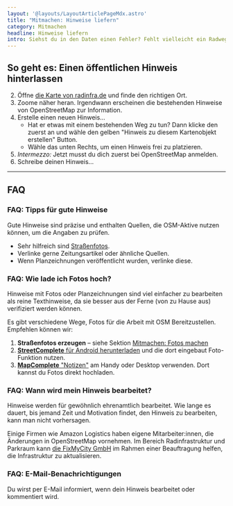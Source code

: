 ```yaml
---
layout: '@layouts/LayoutArticlePageMdx.astro'
title: "Mitmachen: Hinweise liefern"
category: Mitmachen
headline: Hinweise liefern
intro: Siehst du in den Daten einen Fehler? Fehlt vielleicht ein Radweg? Die einfachste Möglichkeit dies mitzuteilen ist es einen Hinweis zu erstellen, der dann von OSM-Aktiven eingetragen werden kann.
---
```



## So geht es: Einen öffentlichen Hinweis hinterlassen

2. Öffne <a href="https://radverkehrsatlas.de/regionen/radinfra?map=6/51.07/13.35&config=ife2uk.1utl.f6&v=2&osmNotes=true" target='_blank'>die Karte von radinfra.de</a> und finde den richtigen Ort.
3. Zoome näher heran. Irgendwann erscheinen die bestehenden Hinweise von OpenStreetMap zur Information.
3. Erstelle einen neuen Hinweis…
   - Hat er etwas mit einem bestehenden Weg zu tun? Dann klicke den zuerst an und wähle den gelben "Hinweis zu diesem Kartenobjekt erstellen" Button.
   - Wähle das <PlusIcon className="size-5 inline-block"/> unten Rechts, um einen Hinweis frei zu platzieren.
3. <em>Intermezzo:</em> Jetzt musst du dich zuerst bei OpenStreetMap anmelden.
3. Schreibe deinen Hinweis…<br/>

---

## FAQ

### FAQ: Tipps für gute Hinweise

Gute Hinweise sind präzise und enthalten Quellen, die OSM-Aktive nutzen können, um die Angaben zu prüfen.

- Sehr hilfreich sind <a href="/mitmachen/fotos">Straßenfotos</a>.
- Verlinke gerne Zeitungsartikel oder ähnliche Quellen.
- Wenn Planzeichnungen veröffentlicht wurden, verlinke diese.

### FAQ: Wie lade ich Fotos hoch?

Hinweise mit Fotos oder Planzeichnungen sind viel einfacher zu bearbeiten als reine Texthinweise, da sie besser aus der Ferne (von zu Hause aus) verifiziert werden können.

Es gibt verschiedene Wege, Fotos für die Arbeit mit OSM Bereitzustellen. Empfehlen können wir:
1. <strong>Straßenfotos erzeugen</strong> – siehe Sektion <a href="/mitmachen/fotos">Mitmachen: Fotos machen</a>
2. <a href="https://streetcomplete.app/" target='_blank'><strong>StreetComplete</strong> für Android herunterladen</a> und die dort eingebaut Foto-Funktion nutzen.
3. <a href="https://mapcomplete.org/notes.html" target='_blank'><strong>MapComplete</strong> "Notizen"</a> am Handy oder Desktop verwenden. Dort kannst du Fotos direkt hochladen.

### FAQ: Wann wird mein Hinweis bearbeitet?

Hinweise werden für gewöhnlich ehrenamtlich bearbeitet. Wie lange es dauert, bis jemand Zeit und Motivation findet, den Hinweis zu bearbeiten, kann man nicht vorhersagen.

Einige Firmen wie Amazon Logistics haben eigene Mitarbeiter:innen, die Änderungen in OpenStreetMap vornehmen. Im Bereich Radinfrastruktur und Parkraum kann <a href="https://www.fixmycity.de/kontakt" target='_blank'>die FixMyCity GmbH</a> im Rahmen einer Beauftragung helfen, die Infrastruktur zu aktualisieren.

### FAQ: E-Mail-Benachrichtigungen

Du wirst per E-Mail informiert, wenn dein Hinweis bearbeitet oder kommentiert wird.
